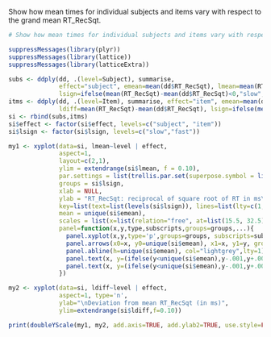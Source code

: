 Show how mean times for individual subjects and items vary with respect to the grand mean RT_RecSqt.

```r
# Show how mean times for individual subjects and items vary with respect to the grand mean RT_RecSqt.

suppressMessages(library(plyr))
suppressMessages(library(lattice))
suppressMessages(library(latticeExtra))

subs <- ddply(dd, .(level=Subject), summarise, 
              effect="subject", emean=mean(dd$RT_RecSqt), lmean=mean(RT_RecSqt), ldiff=mean(RT_RecSqt)-mean(dd$RT_RecSqt),
              lsign=ifelse(mean(RT_RecSqt)-mean(dd$RT_RecSqt)<0,"slow","fast"))
itms <- ddply(dd, .(level=Item), summarise, effect="item", emean=mean(dd$RT_RecSqt), lmean=mean(RT_RecSqt),
              ldiff=mean(RT_RecSqt)-mean(dd$RT_RecSqt), lsign=ifelse(mean(RT_RecSqt)-mean(dd$RT_RecSqt)<0,"slow","fast"))
si <- rbind(subs,itms)
si$effect <- factor(si$effect, levels=c("subject", "item"))
si$lsign <- factor(si$lsign, levels=c("slow","fast"))

my1 <- xyplot(data=si, lmean~level | effect, 
              aspect=1,
              layout=c(2,1),
              ylim = extendrange(si$lmean, f = 0.10),
              par.settings = list(trellis.par.set(superpose.symbol = list(col = c("blue","red"), pch=19), superpose.line=list(col = c("blue","red")))),
              groups = si$lsign,
              xlab = NULL,
              ylab = "RT_RecSqt: reciprocal of square root of RT in ms\n",
              key=list(text=list(levels(si$lsign)), lines=list(lty=c(1,1), col=trellis.par.get('superpose.line')$col, pch=c(19,19), type='o'), divide=1),
              mean = unique(si$emean),
              scales = list(x=list(relation="free", at=list(15.5, 32.5), labels=list("subject number", "item identifier"), cex=1 ) ),
              panel=function(x,y,type,subscripts,groups=groups,...){
                panel.xyplot(x,y,type='p',groups=groups, subscripts=subscripts,...)
                panel.arrows(x0=x, y0=unique(si$emean), x1=x, y1=y, groups=groups, subscripts=subscripts, code=3, length=0, col=trellis.par.get('superpose.line')$col[groups][subscripts], ...)
                panel.abline(h=unique(si$emean), col="lightgrey",lty=1)
                panel.text(x, y=(ifelse(y<unique(si$emean),y-.001,y+.001)), as.numeric(si$level)[subscripts][panel.number()==1], cex=.75)
                panel.text(x, y=(ifelse(y<unique(si$emean),y-.001,y+.001)), as.character(si$level)[subscripts][panel.number()==2], cex=.75)
              })

my2 <- xyplot(data=si, ldiff~level | effect, 
              aspect=1, type='n',
              ylab="\nDeviation from mean RT_RecSqt (in ms)",
              ylim=extendrange(si$ldiff,f=0.10))

print(doubleYScale(my1, my2, add.axis=TRUE, add.ylab2=TRUE, use.style=FALSE))
```
